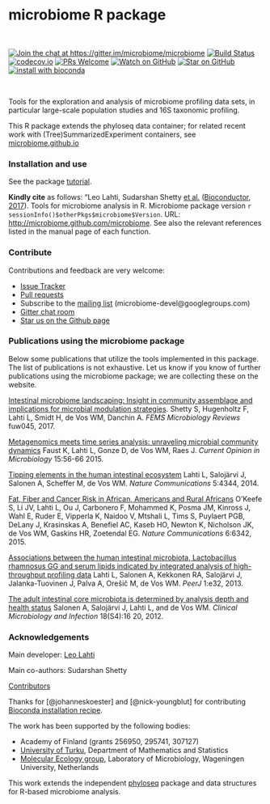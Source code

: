 <!--![Banner](https://github.com/microbiome/microbiome/blob/master/vignettes/figure/composition-example4-1.png)-->
<!--[![Follow](https://img.shields.io/twitter/follow/ropengov.svg?style=social)](https://twitter.com/intent/follow?screen_name=ropengov)-->

microbiome R package
==========

<br>

[![Join the chat at https://gitter.im/microbiome/microbiome](https://badges.gitter.im/microbiome/microbiome.svg)](https://gitter.im/microbiome/microbiome?utm_source=badge&utm_medium=badge&utm_campaign=pr-badge&utm_content=badge)
[![Build Status](https://api.travis-ci.org/microbiome/microbiome.png)](https://travis-ci.org/microbiome/microbiome)
[![codecov.io](https://codecov.io/github/microbiome/microbiome/coverage.svg?branch=master)](https://codecov.io/github/microbiome/microbiome?branch=master)
[![PRs Welcome][prs-badge]][prs]
[![Watch on GitHub][github-watch-badge]][github-watch]
[![Star on GitHub][github-star-badge]][github-star]
[![install with bioconda](https://img.shields.io/badge/install%20with-bioconda-brightgreen.svg?style=flat-square)](http://bioconda.github.io/recipes/bioconductor-microbiome/README.html)
<!--[![Follow](https://img.shields.io/twitter/follow/antagomir.svg?style=social)](https://twitter.com/intent/follow?screen_name=antagomir)-->
<!--[![Bioconductor](http://bioconductor.org/shields/build/release/bioc/BiocGenerics.svg)](https://bioconductor.org/packages/devel/bioc/html/microbiome.html)-->


<br>


[prs]: http://makeapullrequest.com
[prs-badge]: https://img.shields.io/badge/PRs-welcome-brightgreen.svg?style=flat-square

[github-watch-badge]: https://img.shields.io/github/watchers/microbiome/microbiome.svg?style=social
[github-watch]: https://github.com/microbiome/microbiome/watchers

[github-star-badge]: https://img.shields.io/github/stars/microbiome/microbiome.svg?style=social
[github-star]: https://github.com/microbiome/microbiome/stargazers
[license-badge]: https://img.shields.io/npm/l/microbiome.svg?style=flat-square
[license]: https://github.com/microbiome/microbiome/blob/master/LICENSE
[microbiome]: https://github.com/microbiome/microbiome


Tools for the exploration and analysis of microbiome profiling data sets, in particular large-scale population studies and 16S taxonomic profiling. 

This R package extends the phyloseq data container; for related recent work with (Tree)SummarizedExperiment containers, see [microbiome.github.io](microbiome.github.io)

### Installation and use

See the package [tutorial](http://microbiome.github.io/tutorials/).

**Kindly cite** as follows: "Leo Lahti, Sudarshan Shetty [et al.](https://github.com/microbiome/microbiome/graphs/contributors) ([Bioconductor, 2017](https://bioconductor.org/packages/devel/bioc/html/microbiome.html)). Tools for microbiome analysis in R. Microbiome package version `r sessionInfo()$otherPkgs$microbiome$Version`. URL: [http://microbiome.github.com/microbiome](http://microbiome.github.com/microbiome). See also the relevant references listed in the manual page of each function. 

### Contribute

Contributions and feedback are very welcome:

  * [Issue Tracker](https://github.com/microbiome/microbiome/issues) 
  * [Pull requests](https://github.com/microbiome/microbiome/)
  * Subscribe to the [mailing list](https://groups.google.com/forum/#!forum/microbiome-devel) (microbiome-devel@googlegroups.com)
  * [Gitter chat room](https://gitter.im/microbiome)
  * [Star us on the Github page](https://github.com/microbiome/microbiome)


### Publications using the microbiome package

Below some publications that utilize the tools implemented in this package. The list of publications is not exhaustive. Let us know if you know of further publications using the microbiome package; we are collecting these on the website.

[Intestinal microbiome landscaping: Insight in community assemblage and implications for microbial modulation strategies](https://academic.oup.com/femsre/article/doi/10.1093/femsre/fuw045/2979411/Intestinal-microbiome-landscaping-insight-in#58802539). Shetty S, Hugenholtz F, Lahti L, Smidt H, de Vos WM, Danchin A. _FEMS Microbiology Reviews_ fuw045, 2017.

[Metagenomics meets time series analysis: unraveling microbial community dynamics](http://dx.doi.org/10.1016/j.mib.2015.04.004) Faust K, Lahti L, Gonze D, de Vos WM, Raes J. _Current Opinion in Microbiology_ 15:56-66 2015.

[Tipping elements in the human intestinal ecosystem](http://www.nature.com/ncomms/2014/140708/ncomms5344/full/ncomms5344.html) Lahti L, Salojärvi J, Salonen A, Scheffer M, de Vos WM. _Nature Communications_ 5:4344, 2014. 

[Fat, Fiber and Cancer Risk in African, Americans and Rural Africans](http://www.nature.com/ncomms/2015/150428/ncomms7342/full/ncomms7342.html)  O’Keefe S, Li JV, Lahti L, Ou J, Carbonero F, Mohammed K, Posma JM, Kinross J, Wahl E, Ruder E, Vipperla K, Naidoo V, Mtshali L, Tims S, Puylaert PGB, DeLany J, Krasinskas A, Benefiel AC, Kaseb HO, Newton K, Nicholson JK, de Vos WM, Gaskins HR, Zoetendal EG. _Nature Communications_ 6:6342, 2015.

[Associations between the human intestinal microbiota, Lactobacillus rhamnosus GG and serum lipids indicated by integrated analysis of high-throughput profiling data](http://dx.doi.org/10.7717/peerj.32) Lahti L, Salonen A, Kekkonen RA, Salojärvi J, Jalanka-Tuovinen J, Palva A, Orešič M, de Vos WM. _PeerJ_ 1:e32, 2013.

[The adult intestinal core microbiota is determined by analysis depth and health status](http://onlinelibrary.wiley.com/doi/10.1111/j.1469-0691.2012.03855.x/abstract) Salonen A, Salojärvi J, Lahti L, and de Vos WM. _Clinical Microbiology and Infection_ 18(S4):16 20, 2012. 


### Acknowledgements

Main developer: [Leo Lahti](https://github.com/antagomir/)

Main co-authors: Sudarshan Shetty

[Contributors](https://github.com/microbiome/microbiome/graphs/contributors)

Thanks for [@johanneskoester] and [@nick-youngblut] for contributing [Bioconda installation recipe](https://bioconda.github.io/recipes/bioconductor-microbiome/README.html).

The work has been supported by the following bodies:

  * Academy of Finland (grants 256950, 295741, 307127)
  * [University of Turku](http://www.utu.fi/en/Pages/home.aspx), Department of Mathematics and Statistics
  * [Molecular Ecology group](http://www.mib.wur.nl/UK/), Laboratory of Microbiology, Wageningen University, Netherlands

This work extends the independent [phyloseq](https://github.com/joey711/phyloseq) package and data structures for R-based microbiome analysis. 





